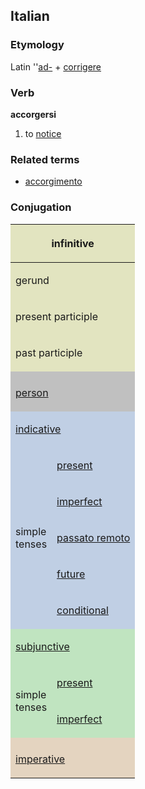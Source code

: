 ==Italian==
===Etymology===
Latin ''[[ad-]] + [[corrigere]]
===Verb===
'''accorgersi'''

# to [[notice]]

===Related terms===
*[[accorgimento]]

===Conjugation===

<center>
{| style="background:#F0F0F0"

|-
! colspan="3" style="background:#e2e4c0" | infinitive
| colspan="5" | accorgere

|-
! colspan="3" style="background:#e2e4c0" | gerund
| colspan="5" | accorgendo

|-
! colspan="3" style="background:#e2e4c0" | present participle
| colspan="5" | accorgente

|-
! colspan="3" style="background:#e2e4c0" | past participle
| colspan="5" | accortosi

|-
! colspan="2" style="background:#C0C0C0" |
! colspan="3" style="background:#C0C0C0" | singular
! colspan="3" style="background:#C0C0C0" | plural

|-
! colspan="2" style="background:#C0C0C0" | [[person]]
! style="background:#C0C0C0;width:12.5%" | first
! style="background:#C0C0C0;width:12.5%" | second
! style="background:#C0C0C0;width:12.5%" | third
! style="background:#C0C0C0;width:12.5%" | first
! style="background:#C0C0C0;width:12.5%" | second
! style="background:#C0C0C0;width:12.5%" | third

|-
! style="background:#c0cfe4" colspan="2" | [[indicative]]
! style="background:#c0cfe4" | io
! style="background:#c0cfe4" | tu
! style="background:#c0cfe4" | lui/lei
! style="background:#c0cfe4" | noi
! style="background:#c0cfe4" | voi
! style="background:#c0cfe4" | loro

|-
! rowspan="5" style="background:#c0cfe4" | simple<br>tenses

! style="height:3em;background:#c0cfe4" | [[present]]
| mi accorgo
| ti accorgi
| si accorge
| ci accorgiamo
| vi accorgete
| si accorgono

|-
! style="height:3em;background:#c0cfe4" | [[imperfect]]
| mi accorgevo
| ti accorgevi
| si accorgeva
| ci accorgevamo
| vi accorgevate
| si accorgevano

|-
! style="height:3em;background:#c0cfe4" | [[passato remoto]]
| mi accorsi
| ti accorgesti
| si accorse
| ci accorgemmo
| vi accorgeste
| si accorsero

|-
! style="height:3em;background:#c0cfe4" | [[future]]
| mi accorgerò
| ti accorgerai
| si accorgcerà
| ci accorgeremo
| vi accorgerete
| si accorgeranno

|-
! style="height:3em;background:#c0cfe4" | [[conditional]]
| mi accorgerei
| ti accorgesti
| si accorgerebbe
| ci accorgeremmo
| vi accorgereste
| si accorgerebbero

|-
! style="background:#c0e4c0" colspan="2" | [[subjunctive]]
! style="background:#c0e4c0" | che io
! style="background:#c0e4c0" | che tu
! style="background:#c0e4c0" | che lui/che lei
! style="background:#c0e4c0" | che noi
! style="background:#c0e4c0" | che voi
! style="background:#c0e4c0" | che loro

|-
! rowspan="2" style="background:#c0e4c0" | simple<br>tenses

! style="height:3em;background:#c0e4c0" | [[present]]
| mi accorga
| ti accorga
| si accorga
| ci accorgiamo
| vi accorgiate
| si accorgano

|-
! style="height:3em;background:#c0e4c0" rowspan="1" | [[imperfect]]
| mi accorgessi
| ti accorgessi
| si accorgesse
| ci accorgessimo
| vi accorgeste
| si accorgessero

|-
! style="background:#e4d4c0" colspan="2" | 
! style="background:#e4d4c0" | -
! style="background:#e4d4c0" | tu
! style="background:#e4d4c0" | lui/lei
! style="background:#e4d4c0" | noi
! style="background:#e4d4c0" | voi
! style="background:#e4d4c0" | loro

|-
! colspan="2" style="height:3em;background:#e4d4c0" | [[imperative]]
|
| accorgiti
| si accorga
| accorgiamoci
| accorgetevi
| si accorgano

|}
</center>